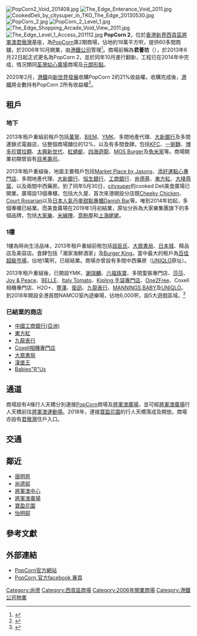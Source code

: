 [[File:PopCorn2_Void_201408.jpg|thumb]]
[[File:The_Edge_Enterance_Void_2011.jpg|thumb]]
[[File:CookedDeli_by_citysuper_in_TKO_The_Edge_20130530.jpg|thumb]]
[[File:PopCorn_2.jpg|thumb]]
[[File:PopCorn_2_Level_1.jpg|thumb]]
[[File:The_Edge_Shopping_Arcade_Void_View_2011.jpg|thumb]]
[[File:The_Edge_Level_1_Access_201112.jpg|thumb]]
'''PopCorn 2'''，位於[[香港|香港]][[新界|新界]][[西貢區|西貢區]][[將軍澳|將軍澳]][[君傲灣|君傲灣]]基座，為[[PopCorn|PopCorn]]第2期商場，佔地約18萬平方呎，提供60多間商舖，於2006年10月開業，由[[港鐵公司|港鐵公司]]管理<ref>{{Cite web |url=http://www.hket.com/eti/article/55094845-7972-4486-ab7d-58dfd8c2384b-559885 |title=將軍澳君薈坊 商舖九成租出 打時尚生活牌 10月正式開業 (2006-08-30) |access-date=2014-03-04 |archive-url=https://web.archive.org/web/20140306181350/http://www.hket.com/eti/article/55094845-7972-4486-ab7d-58dfd8c2384b-559885 |archive-date=2014-03-06 |dead-url=yes }}</ref>。商場前稱為'''君薈坊'''（{{lang-en|'''The Edge'''}}），於2013年6月22日起正式更名為PopCorn 2，並於同年10月進行翻新，工程已在2014年中完成，情況類同[[荃灣|荃灣]][[如心廣場|如心廣場]]商場及[[元朗|元朗]][[形點|形點]]。

2020年2月，[[港鐵|港鐵]]向[[新世界發展|新世界發展]]收購PopCorn 2的21%收益權。收購完成後，[[港鐵|港鐵]]將全數持有PopCorn 2所有收益權<ref>{{Cite web |url=https://www.hk01.com/財經快訊/440193/港鐵斥資30億-向新世界收購德福廣場二期及popcorn2所有收益權 |title=港鐵斥資30億 向新世界收購德福廣場二期及PopCorn2所有收益權 |accessdate=2020-02-28 |date=2020-02-26 |archive-date=2020-02-28 |archive-url=https://web.archive.org/web/20200228133939/https://www.hk01.com/%E8%B2%A1%E7%B6%93%E5%BF%AB%E8%A8%8A/440193/%E6%B8%AF%E9%90%B5%E6%96%A5%E8%B3%8730%E5%84%84-%E5%90%91%E6%96%B0%E4%B8%96%E7%95%8C%E6%94%B6%E8%B3%BC%E5%BE%B7%E7%A6%8F%E5%BB%A3%E5%A0%B4%E4%BA%8C%E6%9C%9F%E5%8F%8Apopcorn2%E6%89%80%E6%9C%89%E6%94%B6%E7%9B%8A%E6%AC%8A |dead-url=no }}</ref>。

==租戶==
===地下===
2013年租戶重組前租戶包括[[萬寧|萬寧]]、[[BIEM|BIEM]]、[[YMK|YMK]]、多間地產代理、[[大新銀行|大新銀行]]及多間連鎖式電器店，佔整個商場舖位的12%，以及有多間食肆。包括[[KFC|KFC]]、[[一粥麵|一粥麵]]、[[博多珍寶拉麵|博多珍寶拉麵]]、[[太興新世代|太興新世代]]、[[紅蜻蜓|紅蜻蜓]]、[[四海遊龍|四海遊龍]]、[[MOS_Burger|MOS Burger]]及[[魚米家|魚米家]]等。商場開業初期曾設有[[目黑壽司|目黑壽司]]。

2013年租戶重組後，地面主要租戶包括[[Market_Place_by_Jasons|Market Place by Jasons]]、[[添好運點心專門店|添好運點心專門店]]、多間地產代理、[[大新銀行|大新銀行]]、[[恒生銀行|恒生銀行]]、[[中國工商銀行(亞洲)|工商銀行]]、[[肯德基|肯德基]]、[[东方红药业|東方紅]]、[[大棧燕窩|大棧燕窩]]，以及兩間中西藥房。到了同年5月30日，[[citysuper|citysuper]]的cooked Deli美食廣場已開業。廣場設13個專櫃，包括大久屋、首次來港開設分店既[[Cheeky_Chicken|Cheeky Chicken]]、[[Court_Rosarian|Court Rosarian]]以及[[日本人氣丹麥甜點專櫃Danish_Bar|日本人氣丹麥甜點專櫃Danish Bar]]等。唯到2014年初起，多個專櫃已結業。而美食廣場在2019年1月初結業，原址分拆為大家樂集團旗下的多個品牌，包括[[大家樂|大家樂]]、[[米線陣|米線陣]]、[[意粉屋|意粉屋]]和[[上海姥姥|上海姥姥]]。

===1樓===
1樓為時尚生活品味，2013年租戶重組前租包括[[屈臣氏|屈臣氏]]、[[大眾書局|大眾書局]]、[[日本城|日本城]]、精品店及美容店。食肆包括「潮家海鮮酒家」及[[Burger_King|Burger King]]。當中最大的租戶為[[百佳超級市場|百佳超級市場]]，佔地1萬呎，已經結業。商場亦曾設有多間中西藥房（[[UNIQLO|UNIQLO]]原址）。

2013年租戶重組後，已開設YMK、[[謝瑞麟|謝瑞麟]]、[[六福珠寶|六福珠寶]]、多間童裝專門店、[[莎莎|莎莎]]、[[Joy_&_Peace|Joy & Peace]]、[[BELLE|BELLE]]、[[Italy_Tomato|Italy Tomato]]、[[Kipling_手袋專門店|Kipling 手袋專門店]]、[[One2Free|One2Free]]、Coxell相機專門店、H2O+、[[豐澤|豐澤]]、[[衛訊|衛訊]]、[[九龍表行|九龍表行]]、[[萬寧_(零售商)|MANNINGS BABY]]及[[UNIQLO|UNIQLO]]。到2018年開設全港首間NAMCO室內遊樂場，佔地6,000呎，設5大遊戲區域。<ref>{{cite news |author1=Eunice Lam |title=6000呎室內遊樂場登陸香港！光雕投影沙灘/夾公仔機 |url=https://hk.ulifestyle.com.hk/spot/detail/427812/6000%E5%91%8E%E5%AE%A4%E5%85%A7%E9%81%8A%E6%A8%82%E5%A0%B4%E7%99%BB%E9%99%B8%E9%A6%99%E6%B8%AF-%E5%85%89%E9%9B%95%E6%8A%95%E5%BD%B1%E6%B2%99%E7%81%98-%E5%A4%BE%E5%85%AC%E4%BB%94%E6%A9%9F |accessdate=2020-03-05 |publisher=UHK |date=2017-10-12 |archive-date=2021-05-09 |archive-url=https://web.archive.org/web/20210509200645/https://hk.ulifestyle.com.hk/spot/detail/427812/6000%E5%91%8E%E5%AE%A4%E5%85%A7%E9%81%8A%E6%A8%82%E5%A0%B4%E7%99%BB%E9%99%B8%E9%A6%99%E6%B8%AF-%E5%85%89%E9%9B%95%E6%8A%95%E5%BD%B1%E6%B2%99%E7%81%98-%E5%A4%BE%E5%85%AC%E4%BB%94%E6%A9%9F }}</ref>

===已結業的商店===
* [[中國工商銀行(亞洲)|中國工商銀行(亞洲)]]
* [[东方红_(商店)|東方紅]]
* [[九龍表行|九龍表行]]
* [[Coxell相機專門店|Coxell相機專門店]]
* [[大眾書局|大眾書局]]
* [[漢堡王|漢堡王]]
* [[Babies"R"Us|Babies"R"Us]]

==通道==
商場設有4條行人天橋分別連接[[PopCorn|PopCorn]]商場及[[將軍澳廣場|將軍澳廣場]]，並可經[[將軍澳廣場|將軍澳廣場]]行人天橋前往[[將軍澳運動場|將軍澳運動場]]。2018年，連接[[寶盈花園|寶盈花園]]的行人天橋落成及開放。商場亦設有[[君傲灣|君傲灣]]住戶入口。

==交通==
{{參見|將軍澳市中心#公共交通}}

==鄰近==
*[[唐明苑|唐明苑]]
*[[尚德邨|尚德邨]]
*[[將軍澳中心|將軍澳中心]]
*[[將軍澳廣場|將軍澳廣場]]
*[[寶盈花園|寶盈花園]]
*[[怡明邨|怡明邨]]

== 參考文獻 ==
{{Reflist|1}}

== 外部連結 ==
* [http://www.popcorntko.com.hk PopCorn官方網站]{{Wayback|url=http://www.popcorntko.com.hk/ |date=20130805131545 }}
* [http://www.facebook.com/PopCornTKO PopCorn 官方facebook 專頁]{{Wayback|url=http://www.facebook.com/PopCornTKO |date=20190217151550 }}

{{港鐵公司物業}}
{{DEFAULTSORT:popcorn 2}}
[[Category:尚德|Category:尚德]]
[[Category:西貢區商場|Category:西貢區商場]]
[[Category:2006年開業商場|Category:2006年開業商場]]
[[Category:港鐵公司物業|Category:港鐵公司物業]]